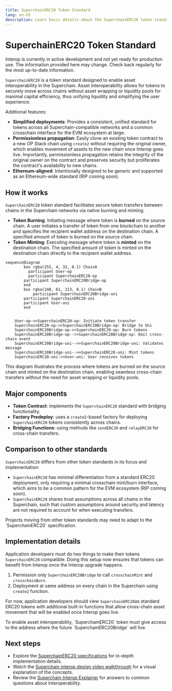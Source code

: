 ```yaml
---
title: SuperchainERC20 Token Standard
lang: en-US
description: Learn basic details about the SuperchainERC20 token standard.
---
```



# SuperchainERC20 Token Standard

<Callout>
  Interop is currently in active development and not yet ready for production use. The information provided here may change. Check back regularly for the most up-to-date information.
</Callout>

`SuperchainERC20` is a token standard designed to enable asset interoperability in the Superchain.
Asset interoperability allows for tokens to securely move across chains without asset wrapping or liquidity pools for maximal capital efficiency, thus unifying liquidity and simplifying the user experience.

Additional features:

*   **Simplified deployments**: Provides a consistent, unified standard for tokens across all Superchain-compatible networks and a common crosschain interface for the EVM ecosystem at large.
*   **Permissionless propagation**: Easily clone an existing token contract to a new OP Stack chain using `create2` without requiring the original owner, which enables movement of assets to the new chain once Interop goes live. Importantly, permissionless propagation retains the integrity of the original owner on the contract and preserves security but proliferates the contract's availability to new chains.
*   **Ethereum-aligned**: Intentionally designed to be generic and supported as an Ethereum-wide standard (RIP coming soon).

## How it works

`SuperchainERC20` token standard facilitates secure token transfers between chains in the Superchain networks via native burning and minting.

*   **Token Burning**: Initiating message where token is **burned** on the source chain. A user initiates a transfer of token from one blockchain to another and specifies the recipient wallet address on the destination chain. A specified amount of token is burned on the source chain.
*   **Token Minting**: Executing message where token is **minted** on the destination chain. The specified amount of token is minted on the destination chain directly to the recipient wallet address.

```mermaid
sequenceDiagram
		box rgba(255, 4, 32, 0.1) ChainA
		  participant User-op
		  participant SuperchainERC20-op
	    participant SuperchainERC20Bridge-op
		end
		box rgba(248, 61, 213, 0.1) ChainB
			participant SuperchainERC20Bridge-uni
	    participant SuperchainERC20-uni
	    participant User-uni
		end
  
    
    User-op->>SuperchainERC20-op: Initiate token transfer
    SuperchainERC20-op->>SuperchainERC20Bridge-op: Bridge to Uni
    SuperchainERC20Bridge-op->>SuperchainERC20-op: Burn tokens
    SuperchainERC20Bridge-op-->>SuperchainERC20Bridge-op: Emit cross-chain event
    SuperchainERC20Bridge-uni-->>SuperchainERC20Bridge-uni: Validates message
    SuperchainERC20Bridge-uni-->>SuperchainERC20-uni: Mint tokens
    SuperchainERC20-uni->>User-uni: User receives tokens
```

This diagram illustrates the process where tokens are burned on the source chain and minted on the destination chain, enabling seamless cross-chain transfers without the need for asset wrapping or liquidity pools.

## Major components

*   **Token Contract**: implements the `SuperchainERC20` standard with bridging functionality.
*   **Factory Predeploy**: uses a `create2`-based factory for deploying `SuperchainERC20` tokens consistently across chains.
*   **Bridging Functions**: using methods like `sendERC20` and `relayERC20` for cross-chain transfers.

## Comparison to other standards

`SuperchainERC20` differs from other token standards in its focus and implementation:

*   `SuperchainERC20` has minimal differentiation from a standard ERC20 deployment, only requiring a minimal crosschain mint/burn interface, which aims to be a common pattern for the EVM ecosystem (RIP coming soon).
*   `SuperchainERC20` shares trust assumptions across all chains in the Superchain, such that custom assumptions around security and latency are not required to account for when executing transfers.

<Callout type="info">
  Projects moving from other token standards may need to adapt to the `SuperchainERC20` specification.
</Callout>

## Implementation details

Application developers must do two things to make their tokens `SuperchainERC20` compatible. Doing this setup now ensures that tokens can benefit from Interop once the Interop upgrade happens.

1.  Permission only `SuperchainERC20Bridge` to call `crosschainMint` and `crosschainBurn`.
2.  Deployment at same address on every chain in the Superchain using `create2` function.

For now, application developers should view `SuperchainERC20`as standard ERC20 tokens with additional built-in functions that allow cross-chain asset movement that will be enabled once Interop goes live.

<Callout type="warning">
  To enable asset interoperability, `SuperchainERC20` token must give access to the address where the future `SuperchainERC20Bridge` will live.
</Callout>

## Next steps

*   Explore the [SuperchainERC20 specifications](https://specs.optimism.io/interop/token-bridging.html) for in-depth implementation details.
*   Watch the [Superchain interop design video walkthrough](https://www.youtube.com/watch?v=FKc5RgjtGes) for a visual explanation of the concepts.
*   Review the [Superchain Interop Explainer](explainer) for answers to common questions about interoperability.
